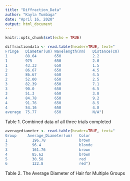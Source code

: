 ```yaml
---
title: "Diffraction_Data"
author: "Kayla Tumbaga"
date: "April 16, 2020"
output: html_document
---
```


```r
knitr::opts_chunk$set(echo = TRUE)
```

```r
diffractiondata <- read.table(header=TRUE, text="
Fringe   Diameter(um) Wavelength(nm)   Distance(cm)   
1        88.64        650              2.2
1        975          650              2.0
1        43.33        650              1.5
2        86.67        650              4.5
2        86.67        650              4.5
2        52.00        650              2.5
3        82.39        650              7.1
3        90.0         650              6.5
3        51.3         650              3.8
4        84.78        650              9.2
4        91.76        650              8.5
4        54.16        650              4.8
average  75.77        650              N/A")    
```
Table 1.
Combined data of all three trials completed

```r
averagediameter <- read.table(header=TRUE, text="
Group     Average_Diameter(um)   Color
1           196.78               brown
2           96.4                 blonde
3           161.76               brown
4           85.62                brown
5           30.58                red
6           122.8                red")
```
Table 2. The Average Diameter of Hair for Multiple Groups